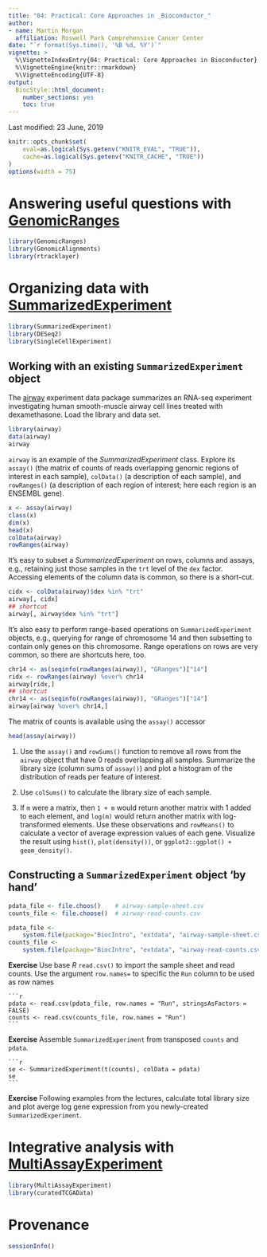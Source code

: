 ```yaml
---
title: "04: Practical: Core Approaches in _Bioconductor_"
author:
- name: Martin Morgan
  affiliation: Roswell Park Comprehensive Cancer Center
date: "`r format(Sys.time(), '%B %d, %Y')`"
vignette: >
  %\VignetteIndexEntry{04: Practical: Core Approaches in Bioconductor}
  %\VignetteEngine{knitr::rmarkdown}
  %\VignetteEncoding{UTF-8}
output:
  BiocStyle::html_document:
    number_sections: yes
    toc: true
---
```


Last modified: 23 June, 2019

```r
knitr::opts_chunk$set(
    eval=as.logical(Sys.getenv("KNITR_EVAL", "TRUE")),
    cache=as.logical(Sys.getenv("KNITR_CACHE", "TRUE"))
)
options(width = 75)
```

# Answering useful questions with [GenomicRanges][]

```r
library(GenomicRanges)
library(GenomicAlignments)
library(rtracklayer)
```

# Organizing data with [SummarizedExperiment][]

```r
library(SummarizedExperiment)
library(DESeq2)
library(SingleCellExperiment)
```

## Working with an existing `SummarizedExperiment` object

The [airway][] experiment data package summarizes an RNA-seq
experiment investigating human smooth-muscle airway cell lines treated
with dexamethasone. Load the library and data set.

```r
library(airway)
data(airway)
airway
```

`airway` is an example of the _SummarizedExperiment_ class. Explore
its `assay()` (the matrix of counts of reads overlapping genomic
regions of interest in each sample), `colData()` (a description of
each sample), and `rowRanges()` (a description of each region of
interest; here each region is an ENSEMBL gene).

```r
x <- assay(airway)
class(x)
dim(x)
head(x)
colData(airway)
rowRanges(airway)
```

It's easy to subset a _SummarizedExperiment_ on rows, columns and
assays, e.g., retaining just those samples in the `trt` level of the
`dex` factor. Accessing elements of the column data is common, so
there is a short-cut.

```r
cidx <- colData(airway)$dex %in% "trt"
airway[, cidx]
## shortcut
airway[, airway$dex %in% "trt"]
```

It's also easy to perform range-based operations on
`SummarizedExperiment` objects, e.g., querying for range of chromosome
14 and then subsetting to contain only genes on this chromosome. Range
operations on rows are very common, so there are shortcuts here, too.

```r
chr14 <- as(seqinfo(rowRanges(airway)), "GRanges")["14"]
ridx <- rowRanges(airway) %over% chr14
airway[ridx,]
## shortcut
chr14 <- as(seqinfo(rowRanges(airway)), "GRanges")["14"]
airway[airway %over% chr14,]
```

The matrix of counts is available using the `assay()` accessor

```r
head(assay(airway))
```

1. Use the `assay()` and `rowSums()` function to remove all rows from
   the `airway` object that have 0 reads overlapping all
   samples. Summarize the library size (column sums of `assay()`) and
   plot a histogram of the distribution of reads per feature of
   interest.

2. Use `colSums()` to calculate the library size of each sample.

3. If `m` were a matrix, then `1 + m` would return another matrix with
   1 added to each element, and `log(m)` would return another matrix
   with log-transformed elements. Use these observations and
   `rowMeans()` to calculate a vector of average expression values of
   each gene. Visualize the result using `hist()`, `plot(density())`,
   or `ggplot2::ggplot() + geom_density()`.

## Constructing a `SummarizedExperiment` object 'by hand'

```r
pdata_file <- file.choos()    # airway-sample-sheet.csv
counts_file <- file.choose()  # airway-read-counts.csv
```
```r
pdata_file <-
    system.file(package="BiocIntro", "extdata", "airway-sample-sheet.csv")
counts_file <-
    system.file(package="BiocIntro", "extdata", "airway-read-counts.csv")
```

**Exercise** Use base _R_ `read.csv()` to import the sample sheet and
read counts. Use the argument `row.names=` to specific the `Run`
column to be used as row names

    ```r
    pdata <- read.csv(pdata_file, row.names = "Run", stringsAsFactors = FALSE)
    counts <- read.csv(counts_file, row.names = "Run")
    ```

**Exercise** Assemble `SummarizedExperiment` from transposed `counts`
and `pdata`.

    ```r
    se <- SummarizedExperiment(t(counts), colData = pdata)
    se
    ```

**Exercise** Following examples from the lectures, calculate total
library size and plot averge log gene expression from you
newly-created `SummarizedExperiment`.

# Integrative analysis with [MultiAssayExperiment][]

```r
library(MultiAssayExperiment)
library(curatedTCGAData)
```

# Provenance

```r
sessionInfo()
```

[GenomicRanges]: https://bioconductor.org/packages/GenomicRanges
[SummarizedExperiment]: https://bioconductor.org/packages/SummarizedExperiment
[MultiAssayExperiment]: https://bioconductor.org/packages/MultiAssayExperiment
[airway]: https://bioconductor.org/packages/airway
[]: https://bioconductor.org/packages/
[]: https://bioconductor.org/packages/
